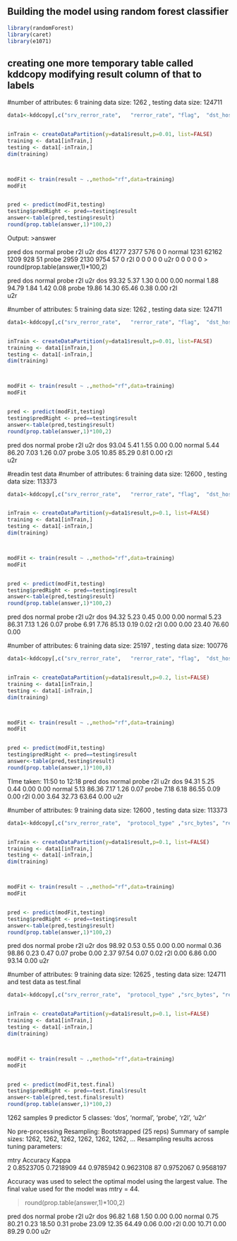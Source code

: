 

## Building the model using random forest classifier

```r
library(randomForest)
library(caret)
library(e1071)


```
## creating one more temporary table called kddcopy modifying result column of that to labels
#number of attributes: 6 training data size: 1262 , testing data size: 124711

```r
data1<-kddcopy[,c("srv_rerror_rate",   "rerror_rate", "flag",  "dst_host_rerror_rate", "logged_in", "protocol_type","result" )] 


inTrain <- createDataPartition(y=data1$result,p=0.01, list=FALSE)
training <- data1[inTrain,]
testing <- data1[-inTrain,]
dim(training)



modFit <- train(result ~ .,method="rf",data=training)
modFit


pred <- predict(modFit,testing) 
testing$predRight <- pred==testing$result
answer<-table(pred,testing$result)
round(prop.table(answer,1)*100,2)

```
 Output:
>answer
        


pred       dos normal probe   r2l   u2r
  dos    41277   2377   576     0     0
  normal  1231  62162  1209   928    51
  probe   2959   2130  9754    57     0
  r2l        0      0     0     0     0
  u2r        0      0     0     0     0
> round(prop.table(answer,1)*100,2)
        
pred       dos normal probe   r2l   u2r
  dos    93.32   5.37  1.30  0.00  0.00
  normal  1.88  94.79  1.84  1.42  0.08
  probe  19.86  14.30 65.46  0.38  0.00
  r2l                                  
  u2r 

#number of attributes: 5 training data size: 1262 , testing data size: 124711


```r

data1<-kddcopy[,c("srv_rerror_rate",   "rerror_rate", "flag",  "dst_host_rerror_rate", "logged_in","result" )] 


inTrain <- createDataPartition(y=data1$result,p=0.01, list=FALSE)
training <- data1[inTrain,]
testing <- data1[-inTrain,]
dim(training)



modFit <- train(result ~ .,method="rf",data=training)
modFit


pred <- predict(modFit,testing) 
testing$predRight <- pred==testing$result
answer<-table(pred,testing$result)
round(prop.table(answer,1)*100,2)

```
        
pred       dos normal probe   r2l   u2r
  dos    93.04   5.41  1.55  0.00  0.00
  normal  5.44  86.20  7.03  1.26  0.07
  probe   3.05  10.85 85.29  0.81  0.00
  r2l                                  
  u2r


#readin test data
#number of attributes: 6 training data size: 12600 , testing data size: 113373
```r
data1<-kddcopy[,c("srv_rerror_rate",   "rerror_rate", "flag",  "dst_host_rerror_rate", "logged_in","result" )] 


inTrain <- createDataPartition(y=data1$result,p=0.1, list=FALSE)
training <- data1[inTrain,]
testing <- data1[-inTrain,]
dim(training)



modFit <- train(result ~ .,method="rf",data=training)
modFit


pred <- predict(modFit,testing) 
testing$predRight <- pred==testing$result
answer<-table(pred,testing$result)
round(prop.table(answer,1)*100,2)

```

pred       dos normal probe   r2l   u2r
  dos    94.32   5.23  0.45  0.00  0.00
  normal  5.23  86.31  7.13  1.26  0.07
  probe   6.91   7.76 85.13  0.19  0.02
  r2l     0.00   0.00 23.40 76.60  0.00
  



#number of attributes: 6 training data size: 25197 , testing data size: 100776


```r
data1<-kddcopy[,c("srv_rerror_rate",   "rerror_rate", "flag",  "dst_host_rerror_rate", "logged_in","result" )] 


inTrain <- createDataPartition(y=data1$result,p=0.2, list=FALSE)
training <- data1[inTrain,]
testing <- data1[-inTrain,]
dim(training)



modFit <- train(result ~ .,method="rf",data=training)
modFit


pred <- predict(modFit,testing) 
testing$predRight <- pred==testing$result
answer<-table(pred,testing$result)
round(prop.table(answer,1)*100,8)

```
TIme taken:  11:50 to 12:18
pred       dos normal probe   r2l   u2r
  dos    94.31   5.25  0.44  0.00  0.00
  normal  5.13  86.36  7.17  1.26  0.07
  probe   7.18   6.18 86.55  0.09  0.00
  r2l     0.00   3.64 32.73 63.64  0.00
  u2r  
  

#number of attributes: 9 training data size: 12600 , testing data size: 113373
  
```r
data1<-kddcopy[,c("srv_rerror_rate",  "protocol_type" ,"src_bytes", "rerror_rate", "flag",  "dst_host_rerror_rate", "logged_in","result","service"  ,"serror_rate"    )] 


inTrain <- createDataPartition(y=data1$result,p=0.1, list=FALSE)
training <- data1[inTrain,]
testing <- data1[-inTrain,]
dim(training)



modFit <- train(result ~ .,method="rf",data=training)
modFit


pred <- predict(modFit,testing) 
testing$predRight <- pred==testing$result
answer<-table(pred,testing$result)
round(prop.table(answer,1)*100,2)

```
pred       dos normal probe   r2l   u2r
  dos    98.92   0.53  0.55  0.00  0.00
  normal  0.36  98.86  0.23  0.47  0.07
  probe   0.00   2.37 97.54  0.07  0.02
  r2l     0.00   6.86  0.00 93.14  0.00
  u2r

#number of attributes: 9 training data size: 12625 , testing data size: 124711 and test data as test.final 


```r
data1<-kddcopy[,c("srv_rerror_rate",  "protocol_type" ,"src_bytes", "rerror_rate", "flag",  "dst_host_rerror_rate", "logged_in","result","service"  ,"serror_rate"    )] 


inTrain <- createDataPartition(y=data1$result,p=0.1, list=FALSE)
training <- data1[inTrain,]
testing <- data1[-inTrain,]
dim(training)



modFit <- train(result ~ .,method="rf",data=training)
modFit


pred <- predict(modFit,test.final) 
testing$predRight <- pred==test.final$result
answer<-table(pred,test.final$result)
round(prop.table(answer,1)*100,2)

```

1262 samples
   9 predictor
   5 classes: 'dos', 'normal', 'probe', 'r2l', 'u2r' 

No pre-processing
Resampling: Bootstrapped (25 reps) 
Summary of sample sizes: 1262, 1262, 1262, 1262, 1262, 1262, ... 
Resampling results across tuning parameters:

  mtry  Accuracy   Kappa    
   2    0.8523705  0.7218909
  44    0.9785942  0.9623108
  87    0.9752067  0.9568197

Accuracy was used to select the optimal model using  the largest value.
The final value used for the model was mtry = 44. 

> round(prop.table(answer,1)*100,2)
        
pred       dos normal probe   r2l   u2r
  dos    96.82   1.68  1.50  0.00  0.00
  normal  0.75  80.21  0.23 18.50  0.31
  probe  23.09  12.35 64.49  0.06  0.00
  r2l     0.00  10.71  0.00 89.29  0.00
  u2r 
  